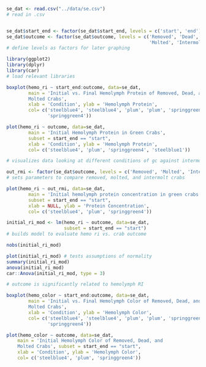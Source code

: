 ```r

se_dat <- read.csv("../data/se.csv")
# read in .csv


se_dat$start_end <- factor(se_dat$start_end, levels = c('start', 'end'))
se_dat$outcome <- factor(se_dat$outcome, levels = c('Removed', 'Dead',
                                                    'Molted', 'Intermolt'))
# define levels as factors for later graphing

library(ggplot2)
library(dplyr)
library(car)
# load relevant libraries
```

```r
boxplot(hemo_ri ~ start_end:outcome, data=se_dat,
        main = 'Initial vs. Final Hemolymph Protein of Removed, Dead, and 
        Molted Crabs',
        xlab = 'Condition', ylab = 'Hemolymph Protein',
        col= c('steelblue4', 'steelblue4', 'plum', 'plum', 'springgreen4',
               'springgreen4'))

```

```r
plot(hemo_ri ~ outcome, data=se_dat,
        main = 'Initial Hemolymph Protein in Green Crabs',
        subset = start_end == "start",
        xlab = 'Condition', ylab = 'Hemolymph Protein',
        col= c('steelblue4', 'plum', 'springgreen4', 'steelblue1'))

# visualizes data looking at different conditions of gc against intermolt
```

```r

out_rmi <- factor(se_dat$outcome, levels = c('Removed', 'Molted', 'Intermolt'))
# sets parameters to compare removed, molted, and intermolt crabs

plot(hemo_ri ~ out_rmi, data=se_dat,
        main = 'Initial hemolymph protein concentration in green crabs',
        subset = start_end == "start",
        xlab = NULL, ylab = 'Protein Concentration',
        col= c('steelblue4', 'plum', 'springgreen4'))

```

```r

initial_ri_mod <- lm(hemo_ri ~ outcome, data=se_dat, 
                     subset = start_end == "start")
# builds model to evaluate hemo ri vs. crab outcome

nobs(initial_ri_mod)

plot(initial_ri_mod) # tests assumptions of normality
summary(initial_ri_mod)
anova(initial_ri_mod)
car::Anova(initial_ri_mod, type = 3)

# outcome is significantly related to hemolymph RI
```

```r
boxplot(hemo_color ~ start_end:outcome, data=se_dat,
        main = 'Initial vs. Final Hemolymph Color of Removed, Dead, and 
        Molted Crabs',
        xlab = 'Condition', ylab = 'Hemolymph Color',
        col= c('steelblue4', 'steelblue4', 'plum', 'plum', 'springgreen4',
               'springgreen4'))

```

```r

plot(hemo_color ~ outcome, data=se_dat, 
    main = 'Initial Hemolymph Color of Removed, Dead, and
    Molted Crabs', subset = start_end == "start",
    xlab = 'Condition', ylab = 'Hemolymph Color',
    col= c('steelblue4', 'plum', 'springgreen4'))

```